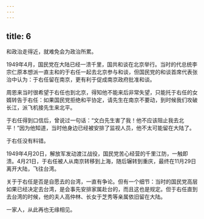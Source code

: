 ```yaml
---
---
---
```

title: 6
---



和政治走得近，就难免会为政治所累。

1949年4月，国民党在大陆已经一溃千里，国共和谈在北京举行。当时的代总统李宗仁原本想派一直主和的于右任一起去北京参与和谈，但国民党的和谈首席代表张治中认为：于右任留在南京，更有利于促成南京政府批准和谈。

周恩来当时很希望于右任也到北京，得知他不能来后非常失望，只能托于右任的女婿转告于右任：如果国民党拒绝和平协定，请先生在南京不要动，到时候我们攻破长江，派飞机接先生来北平。

于右任得到口信后，曾说过一句话：“文白先生害了我！他不应该阻止我去北平！”因为他知道，当时他身边已经被安排了监视人员，他不太可能留在大陆了。

于右任没有料错。

1949年4月20日，解放军发动渡江战役，国民党苦心经营的千里江防，一触即溃。4月21日，于右任被人从南京转移到上海，随后辗转到重庆，最终在11月29日离开大陆，飞往台湾。

关于于右任是否是自愿去的台湾，一直有争论。但有一个细节：当时的国民党高层如果已经决定去台湾，是会事先安排家属赴台的，而且这也是规定。但于右任直到去台湾的时候，他的夫人高仲林、长女于芝秀等亲属依旧留在大陆。

一家人，从此再也无缘相见。